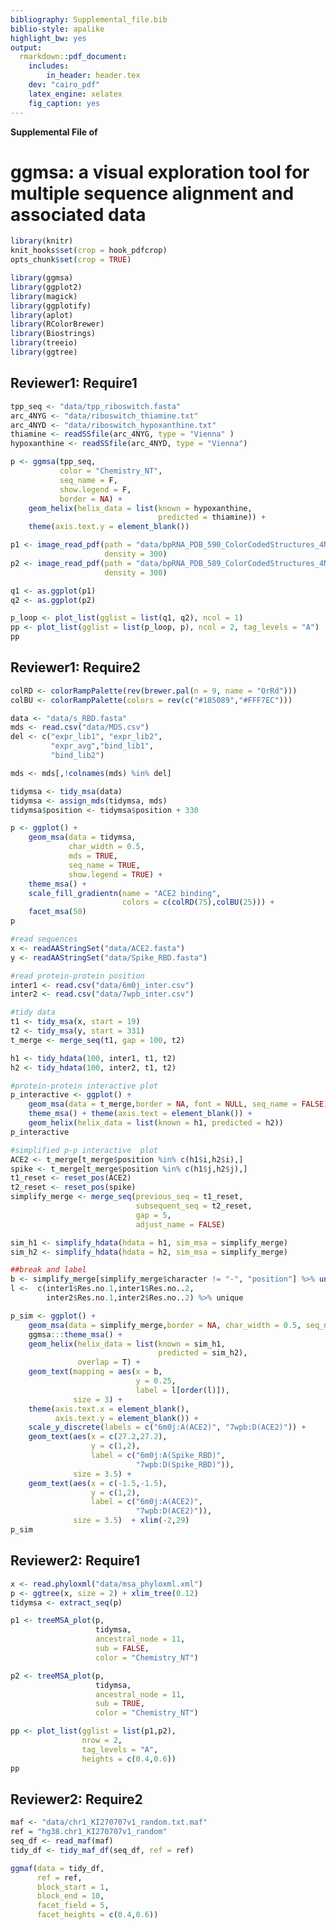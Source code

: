 ```yaml
---
bibliography: Supplemental_file.bib
biblio-style: apalike
highlight_bw: yes
output:
  rmarkdown::pdf_document:
    includes:
        in_header: header.tex 
    dev: "cairo_pdf"
    latex_engine: xelatex
    fig_caption: yes
---
```


**Supplemental File of**

# ggmsa: a visual exploration tool for multiple sequence alignment and associated data

\renewcommand{\figurename}{Fig.}

\newcommand{\beginsupplement}{%
        \setcounter{table}{0}
        \renewcommand{\thetable}{S\arabic{table}}%
        \setcounter{figure}{0}
        \renewcommand{\thefigure}{S\arabic{figure}}%
     }

\beginsupplement


```r
library(knitr)
knit_hooks$set(crop = hook_pdfcrop)
opts_chunk$set(crop = TRUE)
```


```r
library(ggmsa)
library(ggplot2)
library(magick)
library(ggplotify)
library(aplot)
library(RColorBrewer)
library(Biostrings)
library(treeio)
library(ggtree)
```

## Reviewer1: Require1

```r

tpp_seq <- "data/tpp_riboswitch.fasta"
arc_4NYG <- "data/riboswitch_thiamine.txt"
arc_4NYD <- "data/riboswitch_hypoxanthine.txt"
thiamine <- readSSfile(arc_4NYG, type = "Vienna" )
hypoxanthine <- readSSfile(arc_4NYD, type = "Vienna")

p <- ggmsa(tpp_seq, 
           color = "Chemistry_NT", 
           seq_name = F, 
           show.legend = F, 
           border = NA) +
    geom_helix(helix_data = list(known = hypoxanthine, 
                                 predicted = thiamine)) + 
    theme(axis.text.y = element_blank())

p1 <- image_read_pdf(path = "data/bpRNA_PDB_590_ColorCodedStructures_4NYG.pdf",
                     density = 300)
p2 <- image_read_pdf(path = "data/bpRNA_PDB_589_ColorCodedStructures_4NYD.pdf",
                     density = 300)

q1 <- as.ggplot(p1)
q2 <- as.ggplot(p2)

p_loop <- plot_list(gglist = list(q1, q2), ncol = 1)
pp <- plot_list(gglist = list(p_loop, p), ncol = 2, tag_levels = "A")
pp
```

## Reviewer1: Require2

```r
colRD <- colorRampPalette(rev(brewer.pal(n = 9, name = "OrRd")))
colBU <- colorRampPalette(colors = rev(c("#185089","#FFF7EC")))

data <- "data/s_RBD.fasta"
mds <- read.csv("data/MDS.csv")
del <- c("expr_lib1", "expr_lib2", 
         "expr_avg","bind_lib1", 
         "bind_lib2")

mds <- mds[,!colnames(mds) %in% del]

tidymsa <- tidy_msa(data)
tidymsa <- assign_mds(tidymsa, mds)
tidymsa$position <- tidymsa$position + 330 

p <- ggplot() + 
    geom_msa(data = tidymsa,
             char_width = 0.5,
             mds = TRUE, 
             seq_name = TRUE, 
             show.legend = TRUE) + 
    theme_msa() +
    scale_fill_gradientn(name = "ACE2 binding",
                         colors = c(colRD(75),colBU(25))) +
    facet_msa(50) 
p
```



```r
#read sequences
x <- readAAStringSet("data/ACE2.fasta")
y <- readAAStringSet("data/Spike_RBD.fasta")

#read protein-protein position
inter1 <- read.csv("data/6m0j_inter.csv")
inter2 <- read.csv("data/7wpb_inter.csv")

#tidy data
t1 <- tidy_msa(x, start = 19)
t2 <- tidy_msa(y, start = 331)
t_merge <- merge_seq(t1, gap = 100, t2)

h1 <- tidy_hdata(100, inter1, t1, t2)
h2 <- tidy_hdata(100, inter2, t1, t2)

#protein-protein interactive plot
p_interactive <- ggplot() + 
    geom_msa(data = t_merge,border = NA, font = NULL, seq_name = FALSE) + 
    theme_msa() + theme(axis.text = element_blank()) + 
    geom_helix(helix_data = list(known = h1, predicted = h2))
p_interactive
```

```r
#simplified p-p interactive  plot
ACE2 <- t_merge[t_merge$position %in% c(h1$i,h2$i),]
spike <- t_merge[t_merge$position %in% c(h1$j,h2$j),]
t1_reset <- reset_pos(ACE2)
t2_reset <- reset_pos(spike)
simplify_merge <- merge_seq(previous_seq = t1_reset,
                            subsequent_seq = t2_reset,
                            gap = 5, 
                            adjust_name = FALSE)

sim_h1 <- simplify_hdata(hdata = h1, sim_msa = simplify_merge)
sim_h2 <- simplify_hdata(hdata = h2, sim_msa = simplify_merge)

##break and label
b <- simplify_merge[simplify_merge$character != "-", "position"] %>% unique()
l <-  c(inter1$Res.no.1,inter1$Res.no..2, 
        inter2$Res.no.1,inter2$Res.no..2) %>% unique

p_sim <- ggplot() + 
    geom_msa(data = simplify_merge,border = NA, char_width = 0.5, seq_name = F) + 
    ggmsa:::theme_msa() + 
    geom_helix(helix_data = list(known = sim_h1, 
                                 predicted = sim_h2), 
               overlap = T) + 
    geom_text(mapping = aes(x = b, 
                            y = 0.25, 
                            label = l[order(l)]), 
              size = 3) +
    theme(axis.text.x = element_blank(),
          axis.text.y = element_blank()) + 
    scale_y_discrete(labels = c("6m0j:A(ACE2)", "7wpb:D(ACE2)")) + 
    geom_text(aes(x = c(27.2,27.2), 
                  y = c(1,2), 
                  label = c("6m0j:A(Spike_RBD)", 
                            "7wpb:D(Spike_RBD)")),
              size = 3.5) +
    geom_text(aes(x = c(-1.5,-1.5), 
                  y = c(1,2), 
                  label = c("6m0j:A(ACE2)", 
                            "7wpb:D(ACE2)")),
              size = 3.5)  + xlim(-2,29) 
p_sim 
```

## Reviewer2: Require1

```r
x <- read.phyloxml("data/msa_phyloxml.xml")
p <- ggtree(x, size = 2) + xlim_tree(0.12)
tidymsa <- extract_seq(p)

p1 <- treeMSA_plot(p, 
                   tidymsa, 
                   ancestral_node = 11, 
                   sub = FALSE, 
                   color = "Chemistry_NT")

p2 <- treeMSA_plot(p, 
                   tidymsa, 
                   ancestral_node = 11, 
                   sub = TRUE, 
                   color = "Chemistry_NT")

pp <- plot_list(gglist = list(p1,p2),
                nrow = 2,
                tag_levels = "A",
                heights = c(0.4,0.6))
pp
```

## Reviewer2: Require2

```r
maf <- "data/chr1_KI270707v1_random.txt.maf"
ref = "hg38.chr1_KI270707v1_random"
seq_df <- read_maf(maf)
tidy_df <- tidy_maf_df(seq_df, ref = ref)

ggmaf(data = tidy_df, 
      ref = ref, 
      block_start = 1, 
      block_end = 10, 
      facet_field = 5,
      facet_heights = c(0.4,0.6))
```